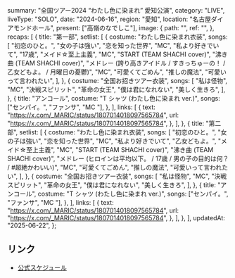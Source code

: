   summary: "全国ツアー2024 “わたし色に染まれ” 愛知公演",
  category: "LIVE",
  liveType: "SOLO",
  date: "2024-06-16",
  region: "愛知",
  location: "名古屋ダイアモンドホール",
  present: ["高嶺のなでしこ"],
  image: {
    path: "",
    ref: "",
  },
  recaps: [
    {
      title: "第一部",
      setlist: [
        {
          costume: "わたし色に染まれ衣装",
          songs: [
            "初恋のひと。",
            "女の子は強い",
            "恋を知った世界",
            "MC",
            "私より好きでいて",
            "17歳",
            "メイド☆至上主義",
            "MC",
            "START (TEAM SHACHI cover)",
            "沸き曲 (TEAM SHACHI cover)",
            "メドレー (誇り高きアイドル / すきっちゅーの！ / 乙女どもよ。 / 月曜日の憂鬱)",
            "MC",
            "可愛くてごめん",
            "推しの魔法",
            "可愛いって言われたい",
          ],
        },
        {
          costume: "全国お招きツアー衣装",
          songs: [
            "私は怪物",
            "MC",
            "決戦スピリット",
            "革命の女王",
            "僕は君になれない",
            "美しく生きろ",
          ],
        },
        {
          title: "アンコール",
          costume: "T シャツ (わたし色に染まれ ver.)",
          songs: ["センパイ。", "ファンサ", "MC  "],
        },
      ],
      links: [
        {
          text: "https://x.com/_MARIC/status/1807014018097565784",
          url: "https://x.com/_MARIC/status/1807014018097565784",
        },
      ],
    },
    {
      title: "第二部",
      setlist: [
        {
          costume: "わたし色に染まれ衣装",
          songs: [
            "初恋のひと。",
            "女の子は強い",
            "恋を知った世界",
            "MC",
            "私より好きでいて",
            "乙女どもよ。",
            "メイド☆至上主義",
            "MC",
            "START (TEAM SHACHI cover)",
            "沸き曲 (TEAM SHACHI cover)",
            "メドレー (ヒロインは平均以下。 / 17歳 / 男の子の目的は何？ / #超絶かわいい)",
            "MC",
            "可愛くてごめん",
            "推しの魔法",
            "可愛いって言われたい",
          ],
        },
        {
          costume: "全国お招きツアー衣装",
          songs: [
            "私は怪物",
            "MC",
            "決戦スピリット",
            "革命の女王",
            "僕は君になれない",
            "美しく生きろ",
          ],
        },
        {
          title: "アンコール",
          costume: "T シャツ (わたし色に染まれ ver.)",
          songs: ["センパイ。", "ファンサ", "MC  "],
        },
      ],
      links: [
        {
          text: "https://x.com/_MARIC/status/1807014018097565784",
          url: "https://x.com/_MARIC/status/1807014018097565784",
        },
      ],
    },
  ],
  updatedAt: "2025-06-22",
};

## リンク

- [公式スケジュール](https://takanenonadeshiko.jp/?p=1883)
